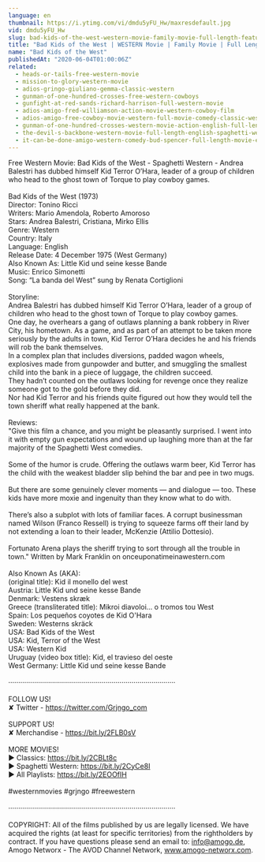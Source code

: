 ```yaml
---
language: en
thumbnail: https://i.ytimg.com/vi/dmdu5yFU_Hw/maxresdefault.jpg
vid: dmdu5yFU_Hw
slug: bad-kids-of-the-west-western-movie-family-movie-full-length-feature-film-old-cowboy-film
title: "Bad Kids of the West | WESTERN Movie | Family Movie | Full Length Feature Film| Old Cowboy Film"
name: "Bad Kids of the West"
publishedAt: "2020-06-04T01:00:06Z"
related:
  - heads-or-tails-free-western-movie
  - mission-to-glory-western-movie
  - adios-gringo-giuliano-gemma-classic-western
  - gunman-of-one-hundred-crosses-free-western-cowboys
  - gunfight-at-red-sands-richard-harrison-full-western-movie
  - adios-amigo-fred-williamson-action-movie-western-cowboy-film
  - adios-amigo-free-cowboy-movie-western-full-movie-comedy-classic-western-movies
  - gunman-of-one-hundred-crosses-western-movie-action-english-full-length
  - the-devil-s-backbone-western-movie-full-length-english-spaghetti-western-cowboyfilm-watchfree
  - it-can-be-done-amigo-western-comedy-bud-spencer-full-length-movie-english-free-full-movies
---
```


Free Western Movie: Bad Kids of the West - Spaghetti Western - Andrea Balestri has dubbed himself Kid Terror O’Hara, leader of a group of children who head to the ghost town of Torque to play cowboy games.<br />
<br />
Bad Kids of the West (1973)<br />
Director: Tonino Ricci<br />
Writers: Mario Amendola, Roberto Amoroso <br />
Stars: Andrea Balestri, Cristiana, Mirko Ellis <br />
Genre: Western<br />
Country: Italy<br />
Language: English<br />
Release Date: 4 December 1975 (West Germany)<br />
Also Known As: Little Kid und seine kesse Bande <br />
Music: Enrico Simonetti<br />
Song: “La banda del West” sung by Renata Cortiglioni<br />
<br />
Storyline:<br />
Andrea Balestri has dubbed himself Kid Terror O’Hara, leader of a group of children who head to the ghost town of Torque to play cowboy games.<br />
One day, he overhears a gang of outlaws planning a bank robbery in River City, his hometown. As a game, and as part of an attempt to be taken more seriously by the adults in town, Kid Terror O’Hara decides he and his friends will rob the bank themselves.<br />
In a complex plan that includes diversions, padded wagon wheels, explosives made from gunpowder and butter, and smuggling the smallest child into the bank in a piece of luggage, the children succeed.<br />
They hadn’t counted on the outlaws looking for revenge once they realize someone got to the gold before they did.<br />
Nor had Kid Terror and his friends quite figured out how they would tell the town sheriff what really happened at the bank. <br />
<br />
Reviews:<br />
"Give this film a chance, and you might be pleasantly surprised. I went into it with empty gun expectations and wound up laughing more than at the far majority of the Spaghetti West comedies.<br />
<br />
Some of the humor is crude. Offering the outlaws warm beer, Kid Terror has the child with the weakest bladder slip behind the bar and pee in two mugs.<br />
<br />
But there are some genuinely clever moments — and dialogue — too. These kids have more moxie and ingenuity than they know what to do with.<br />
<br />
There’s also a subplot with lots of familiar faces. A corrupt businessman named Wilson (Franco Ressell) is trying to squeeze farms off their land by not extending a loan to their leader, McKenzie (Attilio Dottesio).<br />
<br />
Fortunato Arena plays the sheriff trying to sort through all the trouble in town." Written by Mark Franklin on onceuponatimeinawestern.com<br />
<br />
Also Known As (AKA):<br />
(original title): Kid il monello del west<br />
Austria: Little Kid und seine kesse Bande<br />
Denmark: Vestens skræk<br />
Greece (transliterated title): Mikroi diavoloi... o tromos tou West<br />
Spain: Los pequeños coyotes de Kid O'Hara<br />
Sweden: Westerns skräck<br />
USA: Bad Kids of the West<br />
USA: Kid, Terror of the West<br />
USA: Western Kid<br />
Uruguay (video box title): Kid, el travieso del oeste<br />
West Germany: Little Kid und seine kesse Bande<br />
<br />
····················································································<br />
<br />
FOLLOW US!<br />
✘ Twitter - https://twitter.com/Grjngo_com<br />
<br />
SUPPORT US!<br />
✘ Merchandise - https://bit.ly/2FLB0sV<br />
<br />
MORE MOVIES! <br />
► Classics: https://bit.ly/2CBLt8c <br />
► Spaghetti Western: https://bit.ly/2CyCe8I <br />
► All Playlists: https://bit.ly/2EOOfIH <br />
<br />
#westernmovies #grjngo #freewestern<br />
<br />
····················································································<br />
<br />
COPYRIGHT: All of the films published by us are legally licensed. We have acquired the rights (at least for specific territories) from the rightholders by contract. If you have questions please send an email to: info@amogo.de, Amogo Networx - The AVOD Channel Network, www.amogo-networx.com.